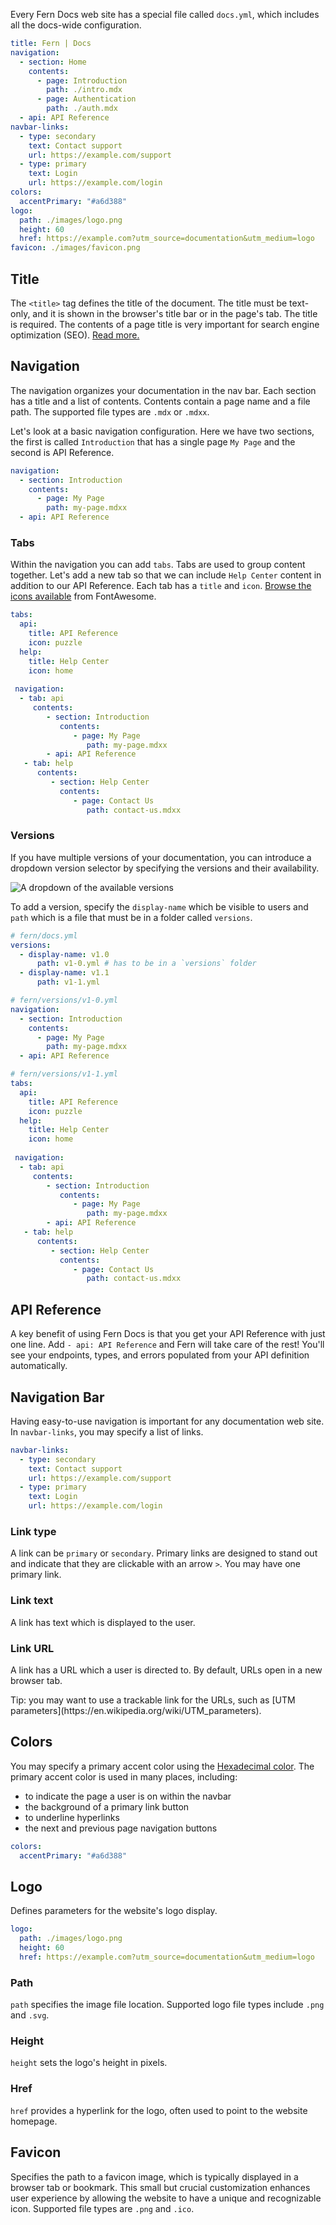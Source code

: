 Every Fern Docs web site has a special file called `docs.yml`, which includes all the docs-wide configuration.

```yaml
title: Fern | Docs
navigation:
  - section: Home
    contents:
      - page: Introduction
        path: ./intro.mdx
      - page: Authentication
        path: ./auth.mdx
  - api: API Reference
navbar-links:
  - type: secondary
    text: Contact support
    url: https://example.com/support
  - type: primary
    text: Login
    url: https://example.com/login
colors:
  accentPrimary: "#a6d388"
logo:
  path: ./images/logo.png
  height: 60
  href: https://example.com?utm_source=documentation&utm_medium=logo
favicon: ./images/favicon.png
```

## Title

The `<title>` tag defines the title of the document. The title must be text-only, and it is shown in the browser's title bar or in the page's tab. The title is required. The contents of a page title is very important for search engine optimization (SEO). [Read more.](https://www.w3schools.com/tags/tag_title.asp)

## Navigation

The navigation organizes your documentation in the nav bar. Each section has a title and a list of contents. Contents contain a page name and a file path. The supported file types are `.mdx` or `.mdxx`.

Let's look at a basic navigation configuration. Here we have two sections, the first is called `Introduction` that has a single page `My Page` and the second is API Reference.

```yaml
navigation: 
  - section: Introduction
    contents: 
      - page: My Page
        path: my-page.mdxx
  - api: API Reference
```

### Tabs

Within the navigation you can add `tabs`. Tabs are used to group content together. Let's add a new tab so that we can include `Help Center` content in addition to our API Reference. Each tab has a `title` and `icon`. [Browse the icons available](https://fontawesome.com/search) from FontAwesome.

```yaml
tabs: 
  api: 
    title: API Reference
    icon: puzzle
  help:
    title: Help Center
    icon: home
    
 navigation: 
  - tab: api
     contents: 
        - section: Introduction
           contents: 
              - page: My Page
                 path: my-page.mdxx
        - api: API Reference   
   - tab: help
      contents: 
         - section: Help Center
           contents: 
              - page: Contact Us
                 path: contact-us.mdxx
```

### Versions

If you have multiple versions of your documentation, you can introduce a dropdown version selector by specifying the versions and their availability.

![A dropdown of the available versions](../images/versions.png)

To add a version, specify the `display-name` which be visible to users and `path` which is a file that must be in a folder called `versions`.

```yaml
# fern/docs.yml
versions: 
  - display-name: v1.0
      path: v1-0.yml # has to be in a `versions` folder
  - display-name: v1.1
      path: v1-1.yml
```

```yaml
# fern/versions/v1-0.yml
navigation: 
  - section: Introduction
    contents: 
      - page: My Page
        path: my-page.mdxx
  - api: API Reference
```

```yaml
# fern/versions/v1-1.yml
tabs: 
  api: 
    title: API Reference
    icon: puzzle
  help:
    title: Help Center
    icon: home
    
 navigation: 
  - tab: api
     contents: 
        - section: Introduction
           contents: 
              - page: My Page
                 path: my-page.mdxx
        - api: API Reference   
   - tab: help
      contents: 
         - section: Help Center
           contents: 
              - page: Contact Us
                 path: contact-us.mdxx
```

## API Reference

A key benefit of using Fern Docs is that you get your API Reference with just one line. Add `- api: API Reference` and Fern will take care of the rest! You'll see your endpoints, types, and errors populated from your API definition automatically.

## Navigation Bar

Having easy-to-use navigation is important for any documentation web site. In `navbar-links`, you may specify a list of links.

```yaml
navbar-links:
  - type: secondary
    text: Contact support
    url: https://example.com/support
  - type: primary
    text: Login
    url: https://example.com/login
```

### Link type

A link can be `primary` or `secondary`. Primary links are designed to stand out and indicate that they are clickable with an arrow `>`. You may have one primary link.

### Link text

A link has text which is displayed to the user.

### Link URL

A link has a URL which a user is directed to. By default, URLs open in a new browser tab.

<Callout intent="tip">
Tip: you may want to use a trackable link for the URLs, such as [UTM parameters](https://en.wikipedia.org/wiki/UTM_parameters).
</Callout>

## Colors

You may specify a primary accent color using the [Hexadecimal color](https://www.w3schools.com/colors/colors_hexadecimal.asp). The primary accent color is used in many places, including:

- to indicate the page a user is on within the navbar
- the background of a primary link button
- to underline hyperlinks
- the next and previous page navigation buttons

```yaml
colors:
  accentPrimary: "#a6d388"
```

## Logo

Defines parameters for the website's logo display.

```yaml
logo:
  path: ./images/logo.png
  height: 60
  href: https://example.com?utm_source=documentation&utm_medium=logo
```

### Path

`path` specifies the image file location. Supported logo file types include `.png` and `.svg`.

### Height

`height` sets the logo's height in pixels.

### Href

`href` provides a hyperlink for the logo, often used to point to the website homepage.

## Favicon

Specifies the path to a favicon image, which is typically displayed in a browser tab or bookmark. This small but crucial customization enhances user experience by allowing the website to have a unique and recognizable icon. Supported file types are `.png` and `.ico`.